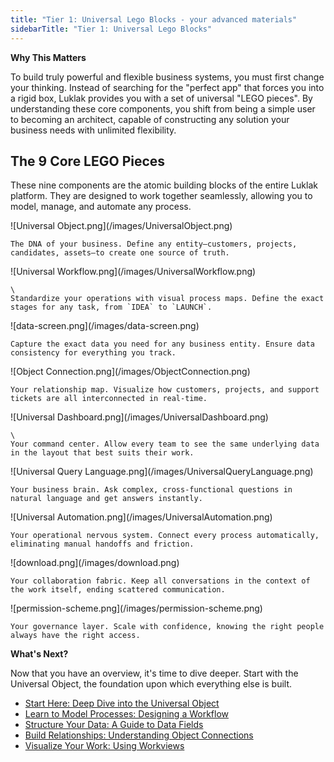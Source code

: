 ```yaml
---
title: "Tier 1: Universal Lego Blocks - your advanced materials"
sidebarTitle: "Tier 1: Universal Lego Blocks"
---
```


**Why This Matters**

<Info>
  To build truly powerful and flexible business systems, you must first change your thinking. Instead of searching for the "perfect app" that forces you into a rigid box, Luklak provides you with a set of universal "LEGO pieces". By understanding these core components, you shift from being a simple user to becoming an architect, capable of constructing any solution your business needs with unlimited flexibility.
</Info>

## **The 9 Core LEGO Pieces**

These nine components are the atomic building blocks of the entire Luklak platform. They are designed to work together seamlessly, allowing you to model, manage, and automate any process.

<CardGroup cols={3}>
  <Card title="Universal Object" icon="cube" iconType="duotone">
    ![Universal Object.png](/images/UniversalObject.png)

    The DNA of your business. Define any entity—customers, projects, candidates, assets—to create one source of truth.
  </Card>
  <Card title="Workflow" icon="arrow-progress" iconType="duotone">
    ![Universal Workflow.png](/images/UniversalWorkflow.png)

    \
    Standardize your operations with visual process maps. Define the exact stages for any task, from `IDEA` to `LAUNCH`.
  </Card>
  <Card title="Data Fields" icon="pen-field" iconType="duotone">
    ![data-screen.png](/images/data-screen.png)

    Capture the exact data you need for any business entity. Ensure data consistency for everything you track.
  </Card>
  <Card title="Object Connection" icon="link" iconType="duotone">
    ![Object Connection.png](/images/ObjectConnection.png)

    Your relationship map. Visualize how customers, projects, and support tickets are all interconnected in real-time.
  </Card>
  <Card title="Workview & Dashboard" icon="table-columns" iconType="duotone">
    ![Universal Dashboard.png](/images/UniversalDashboard.png)

    \
    Your command center. Allow every team to see the same underlying data in the layout that best suits their work.
  </Card>
  <Card title="Universal Query Language (UQL)" icon="magnifying-glass" iconType="duotone">
    ![Universal Query Language.png](/images/UniversalQueryLanguage.png)

    Your business brain. Ask complex, cross-functional questions in natural language and get answers instantly.
  </Card>
  <Card title="Universal Automation" icon="robot" iconType="duotone">
    ![Universal Automation.png](/images/UniversalAutomation.png)

    Your operational nervous system. Connect every process automatically, eliminating manual handoffs and friction.
  </Card>
  <Card title="Unified Live Chat" icon="comments" iconType="duotone">
    ![download.png](/images/download.png)

    Your collaboration fabric. Keep all conversations in the context of the work itself, ending scattered communication.
  </Card>
  <Card title="Permission & Notification" icon="user-shield" iconType="duotone">
    ![permission-scheme.png](/images/permission-scheme.png)

    Your governance layer. Scale with confidence, knowing the right people always have the right access.
  </Card>
</CardGroup>

**What's Next?**

Now that you have an overview, it's time to dive deeper. Start with the Universal Object, the foundation upon which everything else is built.

- [Start Here: Deep Dive into the Universal Object](/platform/core-concepts/universal-object)
- [Learn to Model Processes: Designing a Workflow](/platform/core-concepts/workflow-and-status)
- [Structure Your Data: A Guide to Data Fields](/platform/core-concepts/data-fields)
- [Build Relationships: Understanding Object Connections](/platform/core-concepts/object-connections)
- [Visualize Your Work: Using Workviews](/platform/core-concepts/workviews)